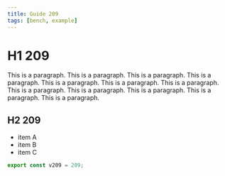 ```yaml
---
title: Guide 209
tags: [bench, example]
---
```


# H1 209

This is a paragraph. This is a paragraph. This is a paragraph. This is a paragraph. This is a paragraph. This is a paragraph. This is a paragraph. This is a paragraph. This is a paragraph. This is a paragraph. This is a paragraph. This is a paragraph. 

## H2 209

- item A
- item B
- item C

```ts
export const v209 = 209;
```